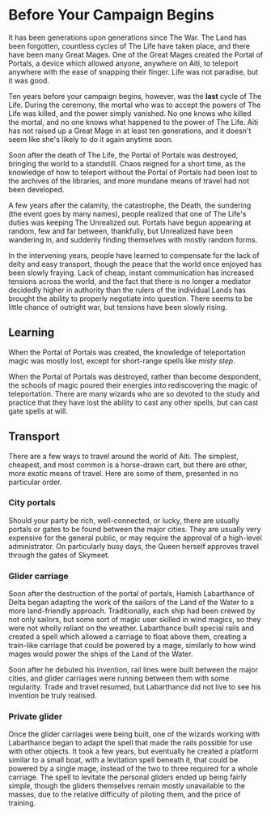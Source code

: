 
<Meta title='Introduction|Before you begin' />

# Before Your Campaign Begins

It has been generations upon generations since The War. The Land has been forgotten, 
countless cycles of The Life have taken place, and there have been many Great Mages. 
One of the Great Mages created the Portal of Portals, a device which allowed anyone, 
anywhere on Aiti, to teleport anywhere with the ease of snapping their finger. Life 
was not paradise, but it was good. 

Ten years before your campaign begins, however, was the **last** cycle of The Life. 
During the ceremony, the mortal who was to accept the powers of The Life was killed, 
and the power simply vanished. No one knows who killed the mortal, and no one knows 
what happened to the power of The Life. Aiti has not raised up a Great Mage in at 
least ten generations, and it doesn't seem like she's likely to do it again anytime 
soon.

Soon after the death of The Life, the Portal of Portals was destroyed, bringing the 
world to a standstill. Chaos reigned for a short time, as the knowledge of how to 
teleport without the Portal of Portals had been lost to the archives of the 
libraries, and more mundane means of travel had not been developed. 

A few years after the calamity, the catastrophe, the Death, the sundering (the event 
goes by many names), people realized that one of The Life's duties was keeping The 
Unrealized out. Portals have begun appearing at random, few and far between, 
thankfully, but Unrealized have been wandering in, and suddenly finding themselves 
with mostly random forms.

In the intervening years, people have learned to compensate for the lack of deity and
easy transport, though the peace that the world once enjoyed has been slowly fraying.
Lack of cheap, instant communication has increased tensions across the world, and the
fact that there is no longer a mediator decidedly higher in authority than the rulers
of the individual Lands has brought the ability to properly negotiate into question.
There seems to be little chance of outright war, but tensions have been slowly rising.

## Learning

When the Portal of Portals was created, the knowledge of teleportation magic was 
mostly lost, except for short-range spells like _misty step_. 

When the Portal of Portals was destroyed, rather than become despondent, the schools 
of magic poured their energies into rediscovering the magic of teleportation. There 
are many wizards who are so devoted to the study and practice that they have lost 
the ability to cast any other spells, but can cast gate spells at will.

## Transport

There are a few ways to travel around the world of Aiti. The simplest, cheapest, and 
most common is a horse-drawn cart, but there are other, more exotic means of travel.
Here are some of them, presented in no particular order.

### City portals

Should your party be rich, well-connected, or lucky, there are usually portals or gates
to be found between the major cities. They are usually very expensive for the general
public, or may require the approval of a high-level administrator. On particularly busy
days, the Queen herself approves travel through the gates of Skymeet.

### Glider carriage

Soon after the destruction of the portal of portals, Hamish Labarthance of Delta began adapting
the work of the sailors of the Land of the Water to a more land-friendly approach. 
Traditionally, each ship had been crewed by not only sailors, but some sort of magic
user skilled in wind magics, so they were not wholly reliant on the weather. Labarthance built
special rails and created a spell which allowed a carriage to float above them, creating
a train-like carriage that could be powered by a mage, similarly to how wind mages would
power the ships of the Land of the Water. 

Soon after he debuted his invention, rail lines were built between the major cities, and glider
carriages were running between them with some regularity. Trade and travel resumed, but
Labarthance did not live to see his invention be truly realised. 

### Private glider

Once the glider carriages were being built, one of the wizards working with Labarthance began
to adapt the spell that made the rails possible for use with other objects. It took a few years,
but eventually he created a platform similar to a small boat, with a levitation spell beneath it, 
that could be powered by a single mage, instead of the two to three required for a whole carriage.
The spell to levitate the personal gliders ended up being fairly simple, though the gliders themselves
remain mostly unavailable to the masses, due to the relative difficulty of piloting them, and
the price of training.